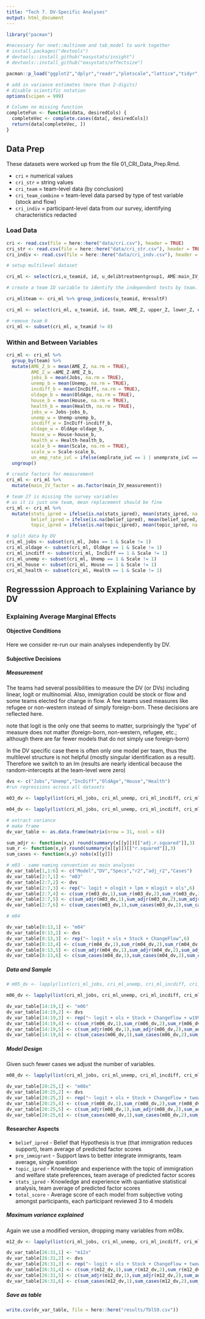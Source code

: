 ```yaml
---
title: "Tech 7. DV-Specific Analyses"
output: html_document
---
```


```r
library("pacman")

#necessary for nnet::multinom and tab_model to work together
# install.packages("devtools")
# devtools::install_github("easystats/insight")
# devtools::install_github("easystats/effectsize")

pacman::p_load("ggplot2","dplyr","readr","plotscale","lattice","tidyr","readxl","mlogit","jtools","sjPlot","sjmisc","sjlabelled","knitr","kableExtra","lavaan","reshape2","semPlot","lavaanPlot","leaps","lme4","multilevelTools","rvest","nnet","parameters","insight","effectsize","ggtext","mdthemes","ragg")

# add in variance estimates (more than 2-digits)
# disable scientific notation
options(scipen = 999)

# Column no missing function
completeFun <- function(data, desiredCols) {
  completeVec <- complete.cases(data[, desiredCols])
  return(data[completeVec, ])
}
```

## Data Prep

These datasets were worked up from the file 01_CRI_Data_Prep.Rmd. 

- `cri` = numerical values
- `cri_str` = string values
- `cri_team` = team-level data (by conclusion)
- `cri_team_combine` = team-level data parsed by type of test variable (stock and flow)
- `cri_indiv` = participant-level data from our survey, identifying characteristics redacted

### Load Data

```r
cri <- read.csv(file = here::here("data/cri.csv"), header = TRUE)
cri_str <- read.csv(file = here::here("data/cri_str.csv"), header = TRUE)
cri_indiv <- read.csv(file = here::here("data/cri_indv.csv"), header = TRUE)

# setup multilevel dataset

cri_ml <- select(cri,u_teamid, id, u_delibtreatmentgroup1, AME:main_IV_source, main_IV_measurement:package, countries, Jobs:anynonlin,AME_Z,lower_Z,upper_Z,Hsup,Hrej,Hno,AME_sup_p05:AME_ns_p05,u_expgroup1,belief_strength:belief_ipred, HresultF, STATISTICS_SKILL, BELIEF_HYPOTHESIS, TOPIC_KNOWLEDGE, MODEL_SCORE, PRO_IMMIGRANT)

# create a team ID variable to identify the independent tests by team. Again, 16 of 71 teams had independent conclusions - seeing stock v flow immigration measures as representative of independent tests of the hypothesis. Therefore, we have a team-test level that replaces the team level.

cri_ml$team <- cri_ml %>% group_indices(u_teamid, HresultF)

cri_ml <- select(cri_ml, u_teamid, id, team, AME_Z, upper_Z, lower_Z, everything())

# remove team 0
cri_ml <- subset(cri_ml, u_teamid != 0)
```

### Within and Between Variables

```r
cri_ml <- cri_ml %>%
  group_by(team) %>%
  mutate(AME_Z_b = mean(AME_Z, na.rm = TRUE),
         AME_Z_w =AME_Z-AME_Z_b,
         jobs_b = mean(Jobs, na.rm = TRUE),
         unemp_b = mean(Unemp, na.rm = TRUE),
         incdiff_b = mean(IncDiff, na.rm = TRUE),
         oldage_b = mean(OldAge, na.rm = TRUE),
         house_b = mean(House, na.rm = TRUE),
         health_b = mean(Health, na.rm = TRUE),
         jobs_w = Jobs-jobs_b,
         unemp_w = Unemp-unemp_b,
         incdiff_w = IncDiff-incdiff_b,
         oldage_w = OldAge-oldage_b,
         house_w = House-house_b,
         health_w = Health-health_b,
         scale_b = mean(Scale, na.rm = TRUE),
         scale_w = Scale-scale_b,
         un_emp_rate_ivC = ifelse(emplrate_ivC == 1 | unemprate_ivC == 1, 1, 0)) %>%
  ungroup()

# create factors for measurement
cri_ml <- cri_ml %>%
  mutate(main_IV_factor = as.factor(main_IV_measurement))

# team 27 is missing the survey variables
# as it is just one team, mean replacement should be fine
cri_ml <- cri_ml %>%
  mutate(stats_ipred = ifelse(is.na(stats_ipred), mean(stats_ipred, na.rm=T), stats_ipred),
         belief_ipred = ifelse(is.na(belief_ipred), mean(belief_ipred, na.rm =T), belief_ipred),
         topic_ipred = ifelse(is.na(topic_ipred), mean(topic_ipred, na.rm =T), topic_ipred))

# split data by DV
cri_ml_jobs <- subset(cri_ml, Jobs == 1 & Scale != 1)
cri_ml_oldage <- subset(cri_ml, OldAge == 1 & Scale != 1)
cri_ml_incdiff <- subset(cri_ml, IncDiff == 1 & Scale != 1)
cri_ml_unemp <- subset(cri_ml, Unemp == 1 & Scale != 1)
cri_ml_house <- subset(cri_ml, House == 1 & Scale != 1)
cri_ml_health <- subset(cri_ml, Health == 1 & Scale != 1)
```

## Regresssion Approach to Explaining Variance by DV

### Explaining Average Marginal Effects

#### Objective Conditions

Here we consider re-run our main analyses independently by DV.

#### Subjective Decisions

##### Measurement

The teams had several possibilities to measure the DV (or DVs) including linear, logit or multinomial. Also, immigration could be stock or flow and some teams elected for change in flow. A few teams used measures like refugee or non-western instead of simply foreign-born. These decisions are reflected here.

note that logit is the only one that seems to matter, surprisingly the 'type' of measure does not matter (foreign-born, non-western, refugee, etc.; although there are far fewer models that do not simply use foreign-born)

In the DV specific case there is often only one model per team, thus the multilevel structure is not helpful (mostly singular identification as a result). Therefore we switch to an lm (results are nearly identical because the random-intercepts at the team-level were zero)

```r

dvs <- c("Jobs","Unemp","IncDiff","OldAge","House","Health")
#run regressions across all datasets

m03_dv <- lapply(list(cri_ml_jobs, cri_ml_unemp, cri_ml_incdiff, cri_ml_oldage, cri_ml_house, cri_ml_health), lm, formula = AME_Z ~ logit + ologit + lpm + mlogit + ols)

m04_dv <- lapply(list(cri_ml_jobs, cri_ml_unemp, cri_ml_incdiff, cri_ml_oldage, cri_ml_house, cri_ml_health), lm, formula = AME_Z ~ logit + ols + Stock + ChangeFlow)

# extract variance
# make frame
dv_var_table <- as.data.frame(matrix(nrow = 31, ncol = 6))

sum_adjr <- function(x,y) round(summary(x[[y]])[["adj.r.squared"]],3)
sum_r <- function(x,y) round(summary(x[[y]])[["r.squared"]],3)
sum_cases <- function(x,y) nobs(x[[y]])

# m03 - same naming convention as main analyses
dv_var_table[1,1:6] <- c("Model","DV","Specs","r2","adj_r2","Cases")
dv_var_table[2:7,1] <- "m03"
dv_var_table[2:7,2] <- dvs
dv_var_table[2:7,3] <- rep("~ logit + ologit + lpm + mlogit + ols",6)
dv_var_table[2:7,4] <- c(sum_r(m03_dv,1),sum_r(m03_dv,2),sum_r(m03_dv,3),sum_r(m03_dv,4),sum_r(m03_dv,5),sum_r(m03_dv,6))
dv_var_table[2:7,5] <- c(sum_adjr(m03_dv,1),sum_adjr(m03_dv,2),sum_adjr(m03_dv,3),sum_adjr(m03_dv,4),sum_adjr(m03_dv,5),sum_adjr(m03_dv,6))
dv_var_table[2:7,6] <- c(sum_cases(m03_dv,1),sum_cases(m03_dv,2),sum_cases(m03_dv,3),sum_cases(m03_dv,4),sum_cases(m03_dv,5),sum_cases(m03_dv,6))

# m04 

dv_var_table[8:13,1] <- "m04"
dv_var_table[8:13,2] <- dvs
dv_var_table[8:13,3] <- rep("~ logit + ols + Stock + ChangeFlow",6)
dv_var_table[8:13,4] <- c(sum_r(m04_dv,1),sum_r(m04_dv,2),sum_r(m04_dv,3),sum_r(m04_dv,4),sum_r(m04_dv,5),sum_r(m04_dv,6))
dv_var_table[8:13,5] <- c(sum_adjr(m04_dv,1),sum_adjr(m04_dv,2),sum_adjr(m04_dv,3),sum_adjr(m04_dv,4),sum_adjr(m04_dv,5),sum_adjr(m04_dv,6))
dv_var_table[8:13,6] <- c(sum_cases(m04_dv,1),sum_cases(m04_dv,2),sum_cases(m04_dv,3),sum_cases(m04_dv,4),sum_cases(m04_dv,5),sum_cases(m04_dv,6))
```

##### Data and Sample

```r
# m05_dv <- lapply(list(cri_ml_jobs, cri_ml_unemp, cri_ml_incdiff, cri_ml_oldage, cri_ml_house, cri_ml_health), lm, formula = AME_Z ~ logit + ols + Stock + ChangeFlow)

m06_dv <- lapply(list(cri_ml_jobs, cri_ml_unemp, cri_ml_incdiff, cri_ml_oldage, cri_ml_house, cri_ml_health), lm, formula = AME_Z ~ logit + ols + Stock + ChangeFlow + w1996 + w2006 + w2016 + w2006*w2016 + orig13  + eeurope + allavailable)

dv_var_table[14:19,1] <- "m06"
dv_var_table[14:19,2] <- dvs
dv_var_table[14:19,3] <- rep("~ logit + ols + Stock + ChangeFlow + w1996 + w2006 + w2016 + w2006*w2016 + orig13  + eeurope + allavailable",6)
dv_var_table[14:19,4] <- c(sum_r(m06_dv,1),sum_r(m06_dv,2),sum_r(m06_dv,3),sum_r(m06_dv,4),sum_r(m06_dv,5),sum_r(m06_dv,6))
dv_var_table[14:19,5] <- c(sum_adjr(m06_dv,1),sum_adjr(m06_dv,2),sum_adjr(m06_dv,3),sum_adjr(m06_dv,4),sum_adjr(m06_dv,5),sum_adjr(m06_dv,6))
dv_var_table[14:19,6] <- c(sum_cases(m06_dv,1),sum_cases(m06_dv,2),sum_cases(m06_dv,3),sum_cases(m06_dv,4),sum_cases(m06_dv,5),sum_cases(m06_dv,6))
```

##### Model Design

Given such fewer cases we adjust the number of variables.

```r
m08_dv <- lapply(list(cri_ml_jobs, cri_ml_unemp, cri_ml_incdiff, cri_ml_oldage, cri_ml_house, cri_ml_health), lm, formula = AME_Z ~ logit + ols + Stock + ChangeFlow + twowayfe + mlm_fe + level_cyear  + mlm_re  + gdp_ivC + anynonlin)

dv_var_table[20:25,1] <- "m08x"
dv_var_table[20:25,2] <- dvs
dv_var_table[20:25,3] <- rep("~ logit + ols + Stock + ChangeFlow + twowayfe + mlm_fe + mlm_re  + gdp_ivC + anynonlin",6)
dv_var_table[20:25,4] <- c(sum_r(m08_dv,1),sum_r(m08_dv,2),sum_r(m08_dv,3),sum_r(m08_dv,4),sum_r(m08_dv,5),sum_r(m08_dv,6))
dv_var_table[20:25,5] <- c(sum_adjr(m08_dv,1),sum_adjr(m08_dv,2),sum_adjr(m08_dv,3),sum_adjr(m08_dv,4),sum_adjr(m08_dv,5),sum_adjr(m08_dv,6))
dv_var_table[20:25,6] <- c(sum_cases(m08_dv,1),sum_cases(m08_dv,2),sum_cases(m08_dv,3),sum_cases(m08_dv,4),sum_cases(m08_dv,5),sum_cases(m08_dv,6))
```

#### Researcher Aspects

- `belief_ipred` - Belief that Hypothesis is true (that immigration reduces support), team average of predicted factor scores
- `pro_immigrant` - Support laws to better integrate immigrants, team average, single question
- `topic_ipred` - Knowledge and experience with the topic of immigration and welfare state preferences, team average of predicted factor scores
- `stats_ipred` - Knowledge and experience with quantiative statistical analysis, team average of predicted factor scores
- `total_score` - Average score of each model from subjective voting amongst participants, each participant reviewed 3 to 4 models

##### Maximum variance explained

Again we use a modified version, dropping many variables from m08x.

```r
m12_dv <- lapply(list(cri_ml_jobs, cri_ml_unemp, cri_ml_incdiff, cri_ml_oldage, cri_ml_house, cri_ml_health), lm, formula = AME_Z ~ logit + ols + Stock + ChangeFlow + twowayfe + mlm_fe + belief_ipred + pro_immigrant + stats_ipred + topic_ipred + total_score)

dv_var_table[26:31,1] <- "m12x"
dv_var_table[26:31,2] <- dvs
dv_var_table[26:31,3] <- rep("~ logit + ols + Stock + ChangeFlow + twowayfe + mlm_fe + belief_ipred + pro_immigrant + stats_ipred + topic_ipred + total_score",6)
dv_var_table[26:31,4] <- c(sum_r(m12_dv,1),sum_r(m12_dv,2),sum_r(m12_dv,3),sum_r(m12_dv,4),sum_r(m12_dv,5),sum_r(m12_dv,6))
dv_var_table[26:31,5] <- c(sum_adjr(m12_dv,1),sum_adjr(m12_dv,2),sum_adjr(m12_dv,3),sum_adjr(m12_dv,4),sum_adjr(m12_dv,5),sum_adjr(m12_dv,6))
dv_var_table[26:31,6] <- c(sum_cases(m12_dv,1),sum_cases(m12_dv,2),sum_cases(m12_dv,3),sum_cases(m12_dv,4),sum_cases(m12_dv,5),sum_cases(m12_dv,6))
```

##### Save as table

```r
write.csv(dv_var_table, file = here::here("results/TblS9.csv"))
```
